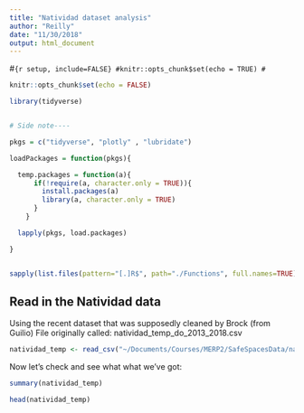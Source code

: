 ```yaml
---
title: "Natividad dataset analysis"
author: "Reilly"
date: "11/30/2018"
output: html_document
---
```


#```{r setup, include=FALSE}
#knitr::opts_chunk$set(echo = TRUE)
#```

```r
knitr::opts_chunk$set(echo = FALSE)

library(tidyverse)


# Side note----

pkgs = c("tidyverse", "plotly" , "lubridate")

loadPackages = function(pkgs){

  temp.packages = function(a){
      if(!require(a, character.only = TRUE)){
        install.packages(a)
        library(a, character.only = TRUE)
      }
    }

  lapply(pkgs, load.packages)

}


sapply(list.files(pattern="[.]R$", path="./Functions", full.names=TRUE), source)


```

## Read in the Natividad data
 Using the recent dataset that was supposedly cleaned by Brock (from Guilio)
 File originally called: natividad_temp_do_2013_2018.csv

```r
natividad_temp <- read_csv("~/Documents/Courses/MERP2/SafeSpacesData/natividad_temp_do_2013_2018.csv")
```

Now let's check and see what what we've got:
```r
summary(natividad_temp)

head(natividad_temp)
```

